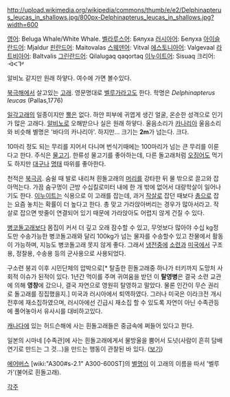 http://upload.wikimedia.org/wikipedia/commons/thumb/e/e2/Delphinapterus_leucas_in_shallows.jpg/800px-Delphinapterus_leucas_in_shallows.jpg?width=600

[[영어]]: Beluga Whale/White Whale.
[[벨라루스어]]: Бялуха
[[러시아어]]: Белуха
[[아이슬란드어]]: Mjaldur
[[핀란드어]]: Maitovalas
[[스웨덴어]]: Vitval
[[에스토니아어]]: Valgevaal
[[라트비아어]]: Baltvalis
[[그린란드어]]: Qilalugaq qaqortaq
[[이누이트어]]: Sisuaq
크리어: ᐧᐋᐸᒣᒄ

알비노 같지만 원래 하얗다.
여수에 가면 볼수있다.

[[북극]]해에서 살고있는 [[고래]]. 영문명대로 [[벨루가]]라고도 한다. 학명은 ''Delphinapterus leucas'' (Pallas,1776)

[[일각고래]]의 일종이지만 [[뿔]]은 없다. 하얀 피부에 귀엽게 생긴 얼굴, 온순한 성격으로 인기가 많은 고래다. [[알비노]]로 오해받으나 실은 원래 하얗다. 울음소리가 [[카나리아]] 울음소리와 비슷해 별명은 '바다의 카나리아'. 하지만... 크기는 '''2m'''가 넘는다. 크다.

10마리 정도 되는 무리를 지어서 다니며 번식기때에는 100마리가 넘는 큰 무리를 이룬다고 한다. 주식은 [[물고기]]. 한류성 물고기를 좋아하는데, 다른 돌고래처럼 [[오징어]]도 먹기도 하지만 [[대구]]나 [[명태]] 따위를 좋아한다.

천적은 [[북극곰]]. 숨쉴 때 발로 내리쳐 흰돌고래의 [[머리]]를 강타한 뒤 물 밖으로 끌고와 잡아먹는다. 가끔 숨구멍이 근방 수십킬로미터 내에 한 개 밖에 없어서 대량학살이 일어나기도 한다. [[이누이트]]는 식용으로 이 고래를 잡는데, 과거 [[작살]]로 잡던 때보다 [[총]]으로 잡는 요즘 놓치는 확률이 더 높다고 한다. 총 맞고 가라앉아버리는 경우가 많아서라고. 작살로 잡으면 밧줄이 연결되어 있기 때문에 가라앉아도 어렵지 않게 건질 수 있다.

[[병코돌고래]]보다 몸집이 커서 더 깊고 오래 잠수할 수 있고, 무엇보다 많아야 수십 kg정도만 수송가능한 병코돌고래와 달리 100kg가 넘는 물자를 수송할수 있고 찬물에서 활동이 가능하며, 지능도 병코돌고래 못지 않게 좋다. 그래서 [[냉전]]중에 [[소련]]과 [[미국]]에서 구조용, 정찰용, 수송용 등의 군사용으로 사용되었다. 

구소련 붕괴 이후 시민단체의 압박으로[* 탈출한 흰돌고래중 하나가 터키까지 도망처 사회적 이슈가 된적이 있다. 1년간 먹이를 주며 귀여움을 받던 이 '''탈영병'''은 결국 소련 교관에 의해 '''영창'''에 갔으나, 결국 자연으로 영원히 탈영하고 말았다. 물론 인간이 무슨 권리로 돌고래를 징집했을지.] 미국과 러시아에서 퇴역하였다. 그러나 미국은 이라크전 개시 전후에 재소집하였으며, 러시아에선 긴급시 재소집 할 수 있도록 자연이 아닌 수족관등에 풀어놓아서 유사시를 대비하고있다.

[[캐나다]]에 있는 허드슨해에 사는 흰돌고래들은 중금속에 쩌들어 있다고 한다. 

일본의 시마네 [수족관]에 사는 흰돌고래에게서 물방울을 뿜어서 도넛(사람이 흔히 담배연기로 만드는 그 것...)을 만드는 행동이 관찰된 바 있다. ([http://www.dailymail.co.uk/news/article-1218916/Lovely-bubbly-Beluga-whales-oceans-cleverest-creatures-arent-spot-fun.html 보기])

[[에어버스]] [wiki:"A300#s-2.1" A300-600ST]의 [[별명]]이 이 고래의 이름을 따서 '벨루가'(불어로 흰돌고래).

[[각주]]
